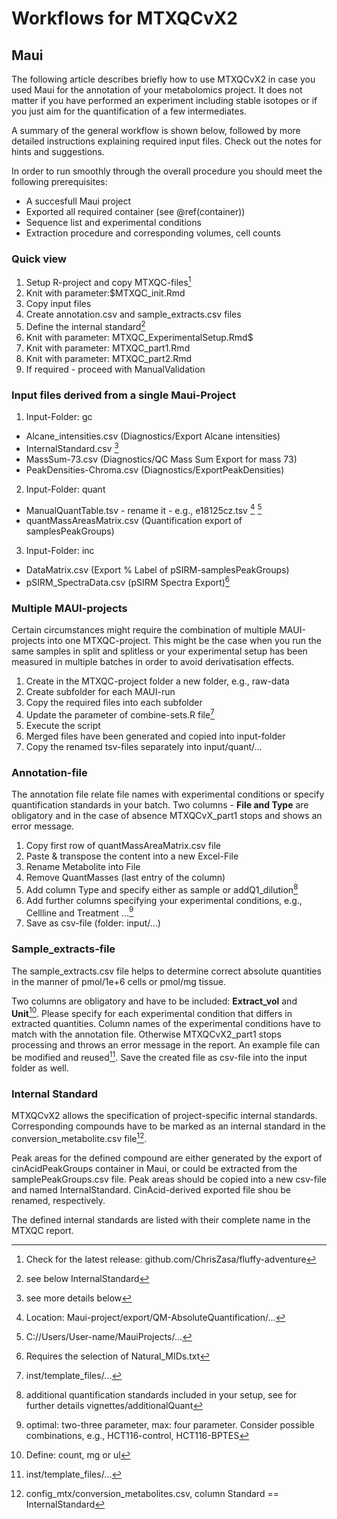 # Workflows for MTXQCvX2{#workflows}

## Maui

The following article describes briefly how to use MTXQCvX2 in case you used Maui for the annotation of your metabolomics project. It does not matter if you have performed an experiment 
including stable isotopes or if you just aim for the quantification of a few intermediates. 

A summary of the general workflow is shown below, followed by more detailed instructions explaining required input files. Check out the notes for hints and suggestions.

In order to run smoothly through the overall procedure you should meet the following prerequisites:

- A succesfull Maui project
- Exported all required container (see \@ref(container))
- Sequence list and experimental conditions
- Extraction procedure and corresponding volumes, cell counts

### Quick view

1. Setup R-project and copy MTXQC-files^[Check for the latest release: github.com/ChrisZasa/fluffy-adventure] 
2. Knit with parameter:$MTXQC_init.Rmd
3. Copy input files 
4. Create annotation.csv and sample_extracts.csv files
5. Define the internal standard^[see below InternalStandard]
6. Knit with parameter: MTXQC_ExperimentalSetup.Rmd$ 
7. Knit with parameter: MTXQC_part1.Rmd 
8. Knit with parameter: MTXQC_part2.Rmd 
9. If required - proceed with ManualValidation


### Input files derived from a single Maui-Project{#container}

1. Input-Folder: gc 

- Alcane_intensities.csv (Diagnostics/Export Alcane intensities)
- InternalStandard.csv ^[see more details below]
- MassSum-73.csv (Diagnostics/QC Mass Sum Export for mass 73)
- PeakDensities-Chroma.csv (Diagnostics/ExportPeakDensities)

2. Input-Folder: quant

- ManualQuantTable.tsv - rename it - e.g., e18125cz.tsv ^[Location: Maui-project/export/QM-AbsoluteQuantification/...] ^[C://Users/User-name/MauiProjects/...]
- quantMassAreasMatrix.csv (Quantification export of samplesPeakGroups)

3. Input-Folder: inc

- DataMatrix.csv (Export \% Label of pSIRM-samplesPeakGroups)
- pSIRM_SpectraData.csv (pSIRM Spectra Export)^[Requires the selection of Natural_MIDs.txt]

### Multiple MAUI-projects

Certain circumstances might require the combination of multiple MAUI-projects into one MTXQC-project. This might be the case when you run the same samples in split and splitless or your experimental setup has been measured in multiple batches in order to avoid derivatisation effects.

1. Create in the MTXQC-project folder a new folder, e.g., raw-data
2. Create subfolder for each MAUI-run
3. Copy the required files into each subfolder
4. Update the parameter of combine-sets.R file^[inst/template_files/...]
5. Execute the script
6. Merged files have been generated and copied into input-folder
7. Copy the renamed tsv-files separately into input/quant/...

### Annotation-file

The annotation file relate file names with experimental conditions or specify quantification standards in your batch.
Two columns - **File and Type** are obligatory and in the case of absence MTXQCvX_part1 stops and shows an error message.

1. Copy first row of quantMassAreaMatrix.csv file
2. Paste & transpose the content into a new Excel-File
3. Rename Metabolite into File
4. Remove QuantMasses (last entry of the column)
5. Add column Type and specify either as sample or addQ1_dilution^[additional quantification standards included in your setup, see for further details vignettes/additionalQuant]
6. Add further columns specifying your experimental conditions, e.g., Cellline and Treatment ...^[optimal: two-three parameter, max: four parameter. Consider possible combinations, e.g., HCT116-control, HCT116-BPTES]
7. Save as csv-file (folder: input/...)

### Sample_extracts-file

The sample_extracts.csv file helps to determine correct absolute quantities in the manner of pmol/1e+6 cells or pmol/mg tissue.

Two columns are obligatory and have to be included: **Extract_vol** and **Unit**^[Define: count, mg or ul]. Please specify for each experimental condition that differs in extracted quantities. Column names of the experimental conditions have to match with the annotation file. Otherwise MTXQCvX2_part1 stops processing and throws an error message in the report. An example file can be modified and reused^[inst/template_files/...]. Save the created file as csv-file into the input folder as well.

### Internal Standard

MTXQCvX2 allows the specification of project-specific internal standards. Corresponding compounds have to be marked as an internal standard in the conversion_metabolite.csv file^[config_mtx/conversion_metabolites.csv, column Standard == InternalStandard].

Peak areas for the defined compound are either generated by the export of cinAcidPeakGroups container in Maui, or could be extracted from the samplePeakGroups.csv file. Peak areas should be copied into a new csv-file and named InternalStandard. CinAcid-derived exported file shou be renamed, respectively.

The defined internal standards are listed with their complete name in the MTXQC report.


<!-- ## Metmax -->


<!-- This document describes how to use MTXQCvX2^[Check for the latest release: github.com/ChrisZasa/fluffy-adventure] in combination with metmax^[http://gmd.mpimp-golm.mpg.de/apps/metmax/default.htm].  -->

<!-- Historically, MTXQCvX2 has been developed and optimized for Maui-derived input files. The MTXQCvX2-part4 functions as a converter of metmax-derived files in order to create suitable input formats for MTXQCvX-part1. This module could also be used to convert tables derived from other programs as long as they are confirm with the herein described tables. Mandatory columns are referenced in the text.  -->

<!-- The general workflow of the NMTXQCvX2 project is briefly shown below in **quick view**. More detailed instructions are summarised in the following paragraphs. For more detailed explanations about the individual input parameter for each module of MTXQCvX2 please proceed to read the documentation about the individual modules and their knitting parameter^[`vignettes/MTXQCvX2_ParamDefinition`]. The relation of knitting parameter, input and output files are described in each section.    -->


<!-- ### Quick view -->

<!-- 1. Setup R-project and copy MTXQC-files -->
<!-- 2. Knit with parameter: `MTXQC_init.Rmd` -->
<!-- 3. Copy input files  -->
<!-- 4. Create annotation.csv and sample_extracts.csv files^[Details further down this document] -->
<!-- 5. Update metabolite names in `conversion_metabolite.csv`^[Column: Metabolite_manual] -->
<!-- 6. Define the internal standard and/or alkanes^[Also in conversion_metabolite.csv; see below paragraph Standards] -->
<!-- 7. Knit with parameter: `MTXQC_ExperimentalSetup.Rmd` -->
<!-- 8. Knit with parameter: `MTXQC_part4.Rmd` -->
<!-- 9. Knit with parameter: `MTXQC_part1.Rmd` -->
<!-- 10. Knit with parameter: `MTXQC_part2.Rmd` -->
<!-- 11. If required - proceed with MTXQC_part3 - ManualValidation^[See `vignettes/MTXQCvX2_part3`] -->


<!-- ### Input files derived from a ChromaToF/Metmax-Project -->

<!-- If you need an introduction about how to use metmax have a look at the separate documentation^[`vignettes/Metmax_intro.csv`]. -->

<!-- #### Quantification - PeakAreas.csv^[Required for: all parameter, just not `calculation stable isotope incorporation`]  -->

<!-- You need a file containing all extracted peak areas for each metabolite and file^[Tools/Options/Retention analysis, Parameter: Area]. The header of metmax-extracted files looks like shown below (see table 1). Please, remember to delete the second header row, representing the column loads for each file before saving as csv-file. Otherwise you end up with weird imported dataframes in R.  -->
<!-- Quantification masses have to be updated while processing in ChromaToF prior the export of the data e.g., with a reference search^[See `vignette/ReferenceSearch`] or using statistical compare. pSIRM experiments require the definition of pTop5 masses^[Extended list of quant masses considering isotope incorporation] instead of top5 masses in the reference in order to take into account the shift of intensities induced by the application of stable isotopes^[Mandatory columns: name, mass, files]  -->


<!-- ```{r metmax_header, results='asis', echo=FALSE} -->

<!-- df = data.frame(name = c("Lac", "Pyr", "Cit"), mass = c(219, 174, 273), ri = c(1051, 1042, 1805), row.load = c(0.76, 0.65, 0.99), file_1 = c(15423, 56978, 1326), file_2 = c(135444, 46888, 23321), file_x = c(465486, 4354544, 132121)) -->

<!-- knitr::kable(df, caption = c("Example metmax-extracted file containing peak areas.")) -->


<!-- ``` -->

<!-- MTXQCvX_part4 takes care of the formatting and correct column names of the peak areas file and saves it^[`input/quant/quantMassAreasMatrix.csv`].  MTXQCvX_part4 generates also the file PeakDensities-Chroma.csv^[`input/gc/PeakDensities-Chroma.csv`], in case you have selected the option to include sum of area normalisation while knitting this module. -->


<!-- #### Isotope incorporation - MIDs.csv^[Required for `calculation isotope incorporation`]  -->

<!-- In order to determine the incorporation of stable isotopes MTXQCvX2 requires as an input the mass isotopomer distributions (MIDs) for each intermediate and measurement^[Tools/Options/Isotope concentrator; Parameter: IntensityOfMass]. Fragments for each intermediate have to be pre-defined in metmax at Tools/Options/metabolite masses. They can be imported^[`inst/template_files/MetMax_MIDs.txt`] or manually specified each by each. An example of the metmax output is shown in table 2. The output has to be saved as csv-file, including the deletion of the partial row `column.load`, respectively^[Mandatory columns: name, mass, files]. -->


<!-- ```{r metmax_header_mid, results='asis', echo=FALSE} -->

<!-- df2 = data.frame(name = c("Lac", "Lac", "Lac","Lac", "Lac"),  -->
<!--                 mass = c(219, 220, 221, 222, 223),  -->
<!--                 ri = rep(1051, 5),  -->
<!--                 row.load = rep(0.85, 5),  -->
<!--                 file_1 = c(31026, 3607, 1222, 188,0), -->
<!--                 file_2 = c(5165829,662277,111481,1003494,33542), -->
<!--                 file_x = c(5829,277,81,10023,342)) -->

<!-- knitr::kable(df2, caption = "Example metmax-extracted file containing MIDs.") -->


<!-- ``` -->

<!-- MTXQCvX_part4 calculates the stable isotope incorporation and exports DataMatrix.csv as well as pSIRM_SpectraData.csv^[`input/inc/DataMatrix` & `pSIRM_SpectraData.csv`]. The mathematics behind are outlined in [@Pietzke2014]  -->

<!-- **Important**: Extracted MIDs have to match with defined mass couples for each metabolite in MTXQCvX2^[`config_mtx/incorpo_calc_masses.csv`]. Please refer for more details to `vignettes/config_mtx-files`. -->


<!-- #### Derivatisation efficiency - mz73.csv^[Required for: `sum of area normalisation`] -->

<!-- The extraction of intensities for the ion $m/z$ 73 works analogous to the extraction of MIDs^[Tools/Options/Isotope concentrator; Parameter: IntensityOfMass]. Mass ranges have to be defined for each intermediate for the mass 73 by defining starting and end mass with 73. MTXQCvX_part4 generates the file MassSum-73.csv^[`input/gc/MassSum-73.csv`]. Check `inst\template_files\` for reference. Hopefully soon a new metmax button extracting specific intensities across the batch. -->


<!-- ### Further required input-files -->
<!-- #### Annotation-file -->

<!-- The annotation file relate file names with experimental conditions or specify quantification standards in your batch.  -->
<!-- Two columns - **File and Type** are obligatory and in the case of absence MTXQCvX_part1 stops and shows an error message. -->

<!-- 1. Copy first row of `quantMassAreaMatrix.csv` file -->
<!-- 2. Paste & transpose the content into a new Excel-File, first column -->
<!-- 3. Rename Metabolite -> File -->
<!-- 4. Remove all other entries than file names (e.g., mass, ri) -->
<!-- 5. Add column Type and specify either as sample or addQ1_dilution^[Additional quantification standards included in your setup, see for further details `vignettes/additionalQuant`] -->
<!-- 6. Add further columns specifying your experimental conditions, e.g., Cellline and Treatment ...^[Optimum: two-three parameter, max: four parameter. Consider possible combinations, e.g., HCT116-control, HCT116-BPTES] -->
<!-- 7. Save as csv-file^[`input/Annotation.csv`] -->

<!-- #### Sample_extracts-file -->

<!-- The sample_extracts.csv file helps to determine correct absolute quantities in the manner of pmol/1e+6 cells or pmol/mg tissue. Two columns are obligatory and have to be included: **Extract_vol** and **Unit**^[Unit = [count, mg, ul]]. Please specify for each experimental condition that differs in extracted quantities. Column names of the experimental conditions have to match with the annotation file. Otherwise MTXQCvX2_part1 stops processing and throws an error message in the report. An example file can be modified and reused^[`inst/template_files/...`]. Save the created file as csv-file into the input folder as well^[`input/Sample_extracts.csv`]. -->


<!-- #### conversion_metabolite.csv -  Metabolite_manual -->

<!-- Prior the analysis you need to match the names of your intermediates with the conversion_metabolite.csv file.  -->
<!-- You need to add the corresponding name for each intermediate in the column Metabolite_manual. General suggestion for naming conventions in ChromaToF: Metabolite_Derivate, optional in case of main- (MP) and byproducts (BP) Metabolite_Derivate_MP/BP. An example for both: Lactic acid_(2TMS) or Glucose_(1MEOX)(5TMS)_MP. -->

<!-- Missing intermediate can be added to this list. If you want to do so, please consultate the `vignette/config_mtx` first and follow the corresponding instructions how to extend conversion_metabolite.csv. -->


<!-- #### conversion_metabolite.csv - Standards -->

<!-- MTXQCvX2 allows the specification of project-specific internal standards. Corresponding compounds have to be marked as an internal standard in the conversion_metabolite.csv file^[`config_mtx/conversion_metabolites.csv`, column Standard == InternalStandard]. Accordingly, MTXQCvX+part4 extracts peak areas from peakarea-file and generates InternalStandard.csv^[`input/gc/InternalStandard.csv`]. -->

<!-- In the same way alkanes are be defined in conversion_metabolite.csv. Each alkane has to be flag tagged with Alk in the column Standard^[`config_mtx/conversion_metabolites.csv`, column Standard == Alk]. This gives you the opportunity to implement customizes mixtures of alkanes in order to determine the retention index. The in-lab approach considers nine alkanes from c10 to c36. MTXQCvX_part4 recognises the flag tag and generates based on peakarea-file Alcane_intensities.csv^[`input/gc/Alcane_intensities.csv`, (it should be alkane, I know, but Maui doesn't...)]. -->

